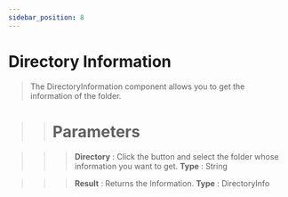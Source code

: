 ```yaml
---
sidebar_position: 8
---
```


# Directory Information

> The DirectoryInformation component allows you to get the information of the folder.

> > # Parameters

> > > **Directory** : Click the button and select the folder whose information you want to get. **Type** : String

> > > **Result** : Returns the Information. **Type** : DirectoryInfo
